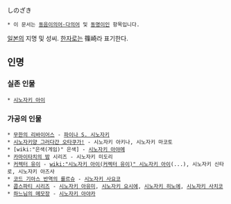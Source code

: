 しのざき

 * 이 문서는 [[동음이의어·다의어]] 및 [[동명이인]] 항목입니다.

[[일본]]의 지명 및 성씨. [[한자]]로는 篠崎라 표기한다.

== 인명 ==
=== 실존 인물 ===
 * [[시노자키 아이]]
=== 가공의 인물 ===
 * [[무한의 리바이어스]] - [[파이나 S. 시노자키]]
 * [[시노자키양 그러다간 오타쿠가!]] - 시노자키 아키나, 시노자키 마코토
 * [wiki:"은색(게임)" 은색] - [[시노자키 아야메]]
 * [[카마이타치의 밤]] 시리즈 - 시노자키 미도리
 * [[커렉터 유이]] - [[wiki:"시노자키 아이(커렉터 유이)" 시노자키 아이]](...), 시노자키 신타로, 시노자키 아즈사
 * [[코드 기아스 반역의 를르슈]] - [[시노자키 사요코]]
 * [[콥스파티 시리즈]] - [[시노자키 아유미]], [[시노자키 요시에]], [[시노자키 히노에]], [[시노자키 사치코]]
 * [[하느님의 메모장]] - [[시노자키 아야카]]
